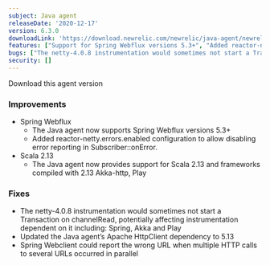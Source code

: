 ```yaml
---
subject: Java agent
releaseDate: '2020-12-17'
version: 6.3.0
downloadLink: 'https://download.newrelic.com/newrelic/java-agent/newrelic-agent/6.3.0/'
features: ["Support for Spring Webflux versions 5.3+", "Added reactor-netty.errors.enabled configuration to allow disabling error reporting in Subscriber::onError", "Support for Scala 2.13 and frameworks compiled with 2.13 Akka-http or Play", "Updated the Java agent’s Apache HttpClient dependency to 5.13"]
bugs: ["The netty-4.0.8 instrumentation would sometimes not start a Transaction on channelRead", "Spring Webclient could report the wrong URL when multiple HTTP calls to several URLs occurred in parallel"]
security: []
---
```

<ButtonGroup>
  <ButtonLink
    role="button"
    to="https://download.newrelic.com/newrelic/java-agent/newrelic-agent/6.3.0/"
    variant="primary"
  >
    Download this agent version
  </ButtonLink>
</ButtonGroup>

### Improvements

* Spring Webflux
  * The Java agent now supports Spring Webflux versions 5.3+
  * Added reactor-netty.errors.enabled configuration to allow disabling error reporting in Subscriber::onError.
* Scala 2.13
  * The Java agent now provides support for Scala 2.13 and frameworks compiled with 2.13 Akka-http, Play

### Fixes

* The netty-4.0.8 instrumentation would sometimes not start a Transaction on channelRead, potentially affecting instrumentation dependent on it including: Spring, Akka and Play
* Updated the Java agent’s Apache HttpClient dependency to 5.13
* Spring Webclient could report the wrong URL when multiple HTTP calls to several URLs occurred in parallel

